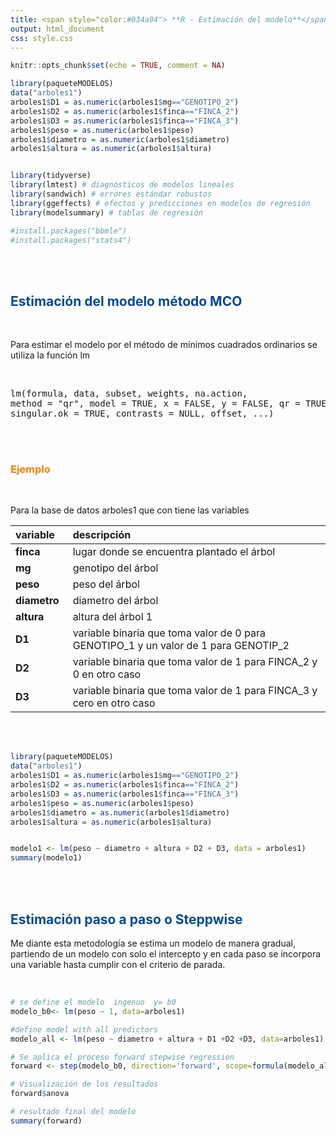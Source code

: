 ```yaml
---
title: <span style="color:#034a94"> **R - Estimación del modelo**</span>
output: html_document
css: style.css
---
```


```r
knitr::opts_chunk$set(echo = TRUE, comment = NA)

library(paqueteMODELOS)
data("arboles1")
arboles1$D1 = as.numeric(arboles1$mg=="GENOTIPO_2")
arboles1$D2 = as.numeric(arboles1$finca=="FINCA_2")
arboles1$D3 = as.numeric(arboles1$finca=="FINCA_3")
arboles1$peso = as.numeric(arboles1$peso)
arboles1$diametro = as.numeric(arboles1$diametro)
arboles1$altura = as.numeric(arboles1$altura)


library(tidyverse)
library(lmtest) # diagnósticos de modelos lineales
library(sandwich) # errores estándar robustos
library(ggeffects) # efectos y predicciones en modelos de regresión
library(modelsummary) # tablas de regresión

#install.packages("bbmle")
#install.packages("stats4")


```

</br></br>

## <span style="color:#034a94">**Estimación del modelo método MCO**</span>

</br>

Para estimar el modelo por el método de mínimos cuadrados ordinarios se utiliza la función  lm

</br>

<pre>
lm(formula, data, subset, weights, na.action,
method = "qr", model = TRUE, x = FALSE, y = FALSE, qr = TRUE,
singular.ok = TRUE, contrasts = NULL, offset, ...)                      
</pre>

</br></br>

### <span style="color:#FF7F00"> **Ejemplo**</span>

</br>

Para  la base de datos arboles1 que con tiene las variables

| variable       |   descripción                                                         |
|:---------------|:---------------------------------------------------------------------|
| **finca**      | lugar donde se encuentra plantado el árbol |
| **mg**         | genotipo del árbol  |
| **peso**       | peso del árbol  |
| **diametro**   | diametro del árbol |
| **altura**     | altura del árbol  1
| **D1**         | variable binaria que toma valor de 0 para GENOTIPO_1 y un valor de 1 para GENOTIP_2 |
| **D2**         | variable binaria que toma valor de 1 para FINCA_2 y 0 en otro caso     |
| **D3**         | variable binaria que toma valor de 1 para FINCA_3 y cero en otro caso  |



</br></br>

```r
library(paqueteMODELOS)
data("arboles1")
arboles1$D1 = as.numeric(arboles1$mg=="GENOTIPO_2")
arboles1$D2 = as.numeric(arboles1$finca=="FINCA_2")
arboles1$D3 = as.numeric(arboles1$finca=="FINCA_3")
arboles1$peso = as.numeric(arboles1$peso)
arboles1$diametro = as.numeric(arboles1$diametro)
arboles1$altura = as.numeric(arboles1$altura)


modelo1 <- lm(peso ~ diametro + altura + D2 + D3, data = arboles1)
summary(modelo1)
```

</br></br>

## <span style="color:#034a94">**Estimación paso a paso  o Steppwise**</span>


Me diante esta metodología se estima un modelo de manera gradual, partiendo de un modelo con solo el intercepto y en cada paso se incorpora una variable hasta cumplir con el criterio de parada.

</br>

```r
# se define el modelo  ingenuo  y= b0
modelo_b0<- lm(peso ~ 1, data=arboles1)

#define model with all predictors
modelo_all <- lm(peso ~ diametro + altura + D1 +D2 +D3, data=arboles1)

# Se aplica el proceso forward stepwise regression
forward <- step(modelo_b0, direction='forward', scope=formula(modelo_all), trace=0)

# Visualización de los resultados 
forward$anova

# resultado final del modelo
summary(forward)
```


</br></br>


<!-- ## <span style="color:#034a94">**Estimación por el método de Máxima Verosimilitud**</span> -->

<!-- </br> -->

<!-- ```{r} -->
<!-- library(stats4) # para la función mle -->
<!-- library(bbmle) # para la función mle2 -->


<!-- ``` -->



